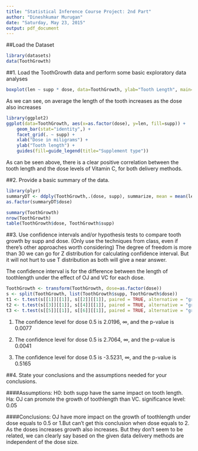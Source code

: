 ```yaml
---
title: "Statistical Inference Course Project: 2nd Part"
author: "Dineshkumar Murugan"
date: "Saturday, May 23, 2015"
output: pdf_document
---
```


##Load the Dataset
```r
library(datasets)
data(ToothGrowth)

```
##1. Load the ToothGrowth data and perform some basic exploratory data analyses 
```r
boxplot(len ~ supp * dose, data=ToothGrowth, ylab="Tooth Length", main="Boxplot of Tooth Growth Data")
```
As we can see, on average the length of the tooth increases as the dose also increases
```r
library(ggplot2)
ggplot(data=ToothGrowth, aes(x=as.factor(dose), y=len, fill=supp)) +
    geom_bar(stat="identity",) +
    facet_grid(. ~ supp) +
    xlab("Dose in miligrams") +
    ylab("Tooth length") +
    guides(fill=guide_legend(title="Supplement type"))

```
As can be seen above, there is a clear positive correlation between the tooth length and the dose levels of Vitamin C, for both delivery methods.

##2. Provide a basic summary of the data.
```r
library(plyr)
summaryDT <- ddply(ToothGrowth,.(dose, supp), summarize, mean = mean(len), sd = sd(len))
as.factor(summaryDT$dose)
```
```r
summary(ToothGrowth)
nrow(ToothGrowth)
table(ToothGrowth$dose, ToothGrowth$supp)
```

##3. Use confidence intervals and/or hypothesis tests to compare tooth growth by supp and dose. (Only use the techniques from class, even if there's other approaches worth considering)
The degree of freedom is more than 30 we can go for Z distribution for calculating confidence interval. But it will not hurt to use T distribution as both will give a near answer.

The confidence interval is for the difference between the length of toothlength under the effect of OJ and VC for each dose.

```r
ToothGrowth <- transform(ToothGrowth, dose=as.factor(dose))
s <- split(ToothGrowth, list(ToothGrowth$supp, ToothGrowth$dose))
t1 <- t.test(s[[1]][[1]], s[[2]][[1]], paired = TRUE, alternative = "greater",conf.level = 0.95)
t2 <- t.test(s[[3]][[1]], s[[4]][[1]], paired = TRUE, alternative = "greater",conf.level = 0.95)
t3 <- t.test(s[[5]][[1]], s[[6]][[1]], paired = TRUE, alternative = "greater",conf.level = 0.95)
```
1. The confidence level for dose 0.5 is 2.0196, ∞, and the p-value is 0.0077

2. The confidence level for dose 0.5 is 2.7064, ∞, and the p-value is 0.0041

3. The confidence level for dose 0.5 is -3.5231, ∞, and the p-value is 0.5165

##4. State your conclusions and the assumptions needed for your conclusions. 

####Assumptions:
H0: both supp have the same impact on tooth length.
Ha: OJ can promote the growth of toothlength than VC.
significance level: 0.05

####Conclusions:
OJ have more impact on the growth of toothlength under dose equals to 0.5 or 1.But can’t get this conclusion when dose equals to 2.
As the doses increases growth also increases. But they don't seem to be related, we can clearly say based on the given data delivery methods are independent of the dose size.

